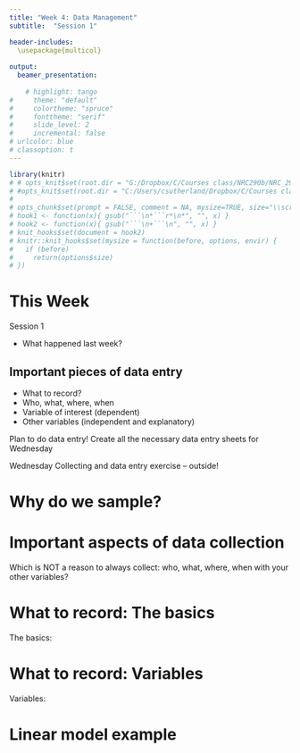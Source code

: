 ```yaml
---
title: "Week 4: Data Management"
subtitle:  "Session 1"

header-includes:
  \usepackage{multicol}
  
output:
  beamer_presentation:
    
    # highlight: tango
#     theme: "default"
#     colortheme: "spruce"
#     fonttheme: "serif"
#     slide_level: 2
#     incremental: false
# urlcolor: blue
# classoption: t
---
```


```r
library(knitr)
# # opts_knit$set(root.dir = "G:/Dropbox/C/Courses class/NRC290b/NRC_290b_2018/")
# #opts_knit$set(root.dir = "C:/Users/csutherland/Dropbox/C/Courses class/NRC290b/NRC_290b_2018")
# 
# opts_chunk$set(prompt = FALSE, comment = NA, mysize=TRUE, size="\\scriptsize")
# hook1 <- function(x){ gsub("```\n*```r*\n*", "", x) }
# hook2 <- function(x){ gsub("```\n+```\n", "", x) }
# knit_hooks$set(document = hook2)
# knitr::knit_hooks$set(mysize = function(before, options, envir) {
#   if (before) 
#     return(options$size)
# })
```




# This Week
Session 1

* What happened last week?

## Important pieces of data entry
* What to record?
* Who, what, where, when
* Variable of interest (dependent)
* Other variables (independent and explanatory)


Plan to do data entry!
Create all the necessary data entry sheets for Wednesday

Wednesday
Collecting and data entry exercise – outside!


# Why do we sample?


\begin{center}
\includegraphics[width = 0.88\textwidth]{../slide_images/question_mark_green.png}
\end{center}




# Important aspects of data collection
Which is NOT a reason to always collect: who, what, where, when with your other variables?


\begin{enumerate}[A]
\item It means you sampled correctly and without bias
\item It allows the data to be used for multiple purposes
\item It ensures that the data you collect can be checked for accuracy
\item It means that you won’t forget some important aspect of the data
\item It allows someone else to repeat the exercise exactly
\end{enumerate}



\begin{multicols}{2}
\null \vfill
\vfill \null
\columnbreak
\includegraphics[width = 0.35\textwidth]{../slide_images/iClicker_logo.png}
\end{multicols}



# What to record:  The basics
The basics:

\begin{enumerate}
\item Who recorded the data
\item What is the sampling unit
\item Where was the data recorded
\item When was the data recorded
\end{enumerate}



# What to record:  Variables

Variables:
\begin{enumerate}
  \item Response Variable 
  \begin{enumerate}
    \item the variable of interest you are trying to estimate 
    \item similar to/or sometimes called the “dependent variable”
  \end{enumerate}
  \item Explanatory Varibales
  \begin{enumerate}
    \item Variables that influence the response variable
    \item similar to/or sometimes called the “independent variables” or “predictor variable”
  \end{enumerate}
\end{enumerate}


# Linear model example






